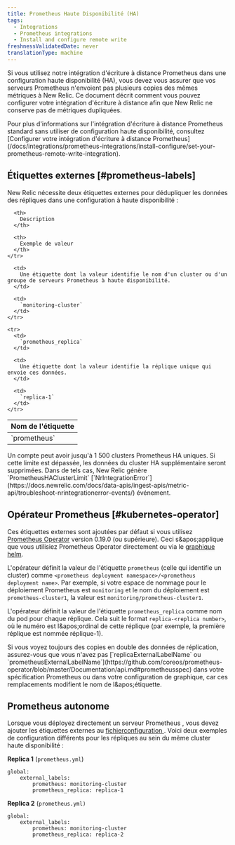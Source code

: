 ```yaml
---
title: Prometheus Haute Disponibilité (HA)
tags:
  - Integrations
  - Prometheus integrations
  - Install and configure remote write
freshnessValidatedDate: never
translationType: machine
---
```


Si vous utilisez notre intégration d'écriture à distance Prometheus dans une configuration haute disponibilité (HA), vous devez vous assurer que vos serveurs Prometheus n'envoient pas plusieurs copies des mêmes métriques à New Relic. Ce document décrit comment vous pouvez configurer votre intégration d'écriture à distance afin que New Relic ne conserve pas de métriques dupliquées.

<Callout variant="tip">
  Pour plus d'informations sur l'intégration d'écriture à distance Prometheus standard sans utiliser de configuration haute disponibilité, consultez [Configurer votre intégration d'écriture à distance Prometheus](/docs/integrations/prometheus-integrations/install-configure/set-your-prometheus-remote-write-integration).
</Callout>

## Étiquettes externes [#prometheus-labels]

New Relic nécessite deux étiquettes externes pour dédupliquer les données des répliques dans une configuration à haute disponibilité :

<table>
  <thead>
    <tr>
      <th>
        Nom de l'étiquette
      </th>

      <th>
        Description
      </th>

      <th>
        Exemple de valeur
      </th>
    </tr>
  </thead>

  <tbody>
    <tr>
      <td>
        `prometheus`
      </td>

      <td>
        Une étiquette dont la valeur identifie le nom d'un cluster ou d'un groupe de serveurs Prometheus à haute disponibilité.
      </td>

      <td>
        `monitoring-cluster`
      </td>
    </tr>

    <tr>
      <td>
        `prometheus_replica`
      </td>

      <td>
        Une étiquette dont la valeur identifie la réplique unique qui envoie ces données.
      </td>

      <td>
        `replica-1`
      </td>
    </tr>
  </tbody>
</table>

<Callout variant="caution">
  Un compte peut avoir jusqu'à 1 500 clusters Prometheus HA uniques. Si cette limite est dépassée, les données du cluster HA supplémentaire seront supprimées. Dans de tels cas, New Relic génère `PrometheusHAClusterLimit` [`NrIntegrationError`](https://docs.newrelic.com/docs/data-apis/ingest-apis/metric-api/troubleshoot-nrintegrationerror-events/) événement.
</Callout>

## Opérateur Prometheus [#kubernetes-operator]

Ces étiquettes externes sont ajoutées par défaut si vous utilisez [Prometheus Operator](https://github.com/coreos/prometheus-operator) version 0.19.0 (ou supérieure). Ceci s&amp;apos;applique que vous utilisiez Prometheus Operator directement ou via le [graphique helm](https://hub.helm.sh/charts/stable/prometheus-operator).

L'opérateur définit la valeur de l'étiquette `prometheus` (celle qui identifie un cluster) comme `<prometheus deployment namespace>/<prometheus deployment name>`. Par exemple, si votre espace de nommage pour le déploiement Prometheus est `monitoring` et le nom du déploiement est `prometheus-cluster1`, la valeur est `monitoring/prometheus-cluster1`.

L'opérateur définit la valeur de l'étiquette `prometheus_replica` comme nom du pod pour chaque réplique. Cela suit le format `replica-<replica number>`, où le numéro est l&amp;apos;ordinal de cette réplique (par exemple, la première réplique est nommée réplique-1).

<Callout variant="tip">
  Si vous voyez toujours des copies en double des données de réplication, assurez-vous que vous n'avez pas [`replicaExternalLabelName` ou `prometheusExternalLabelName`](https://github.com/coreos/prometheus-operator/blob/master/Documentation/api.md#prometheusspec) dans votre spécification Prometheus ou dans votre configuration de graphique, car ces remplacements modifient le nom de l&amp;apos;étiquette.
</Callout>

## Prometheus autonome

Lorsque vous déployez directement un serveur Prometheus , vous devez ajouter les étiquettes externes au [fichierconfiguration ](https://prometheus.io/docs/prometheus/latest/configuration/configuration/). Voici deux exemples de configuration différents pour les répliques au sein du même cluster haute disponibilité :

<DNT>**Replica 1**</DNT> (`prometheus.yml`)

```
global:
	external_labels:
		prometheus: monitoring-cluster
		prometheus_replica: replica-1
```

<DNT>**Replica 2**</DNT> (`prometheus.yml)`

```
global:
	external_labels:
		prometheus: monitoring-cluster
		prometheus_replica: replica-2
```